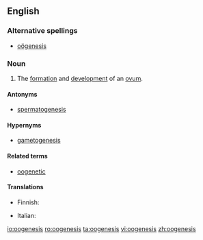 ==English==
{{wikipedia}}
===Alternative spellings===
*[[oögenesis]]

===Noun===
{{en-noun|oogeneses|-}}

# {{biology}} The [[formation]] and [[development]] of an [[ovum]].

====Antonyms====
* [[spermatogenesis]]

====Hypernyms====
* [[gametogenesis]]

====Related terms====
* [[oogenetic]]

====Translations====
{{trans-top|formation and development of ovum}}
* Finnish: {{t|fi|oogeneesi}}
{{trans-mid}}
* Italian: {{t|it|oogenesi|f}}
{{trans-bottom}}

[[io:oogenesis]]
[[ro:oogenesis]]
[[ta:oogenesis]]
[[vi:oogenesis]]
[[zh:oogenesis]]